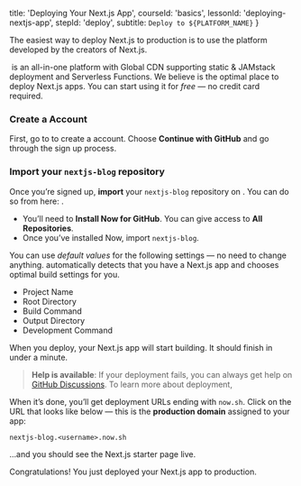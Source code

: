 
  title: 'Deploying Your Next.js App',
  courseId: 'basics',
  lessonId: 'deploying-nextjs-app',
  stepId: 'deploy',
  subtitle: `Deploy to ${PLATFORM_NAME}`
}

The easiest way to deploy Next.js to production is to use the **<PlatformLink />** platform developed by the creators of Next.js.

&#8203;<PlataformText /> is an all-in-one platform with Global CDN supporting static & JAMstack deployment and Serverless Functions. We believe <PlataformText /> is the optimal place to deploy Next.js apps. You can start using it for _free_ — no credit card required.

### Create a <PlataformText /> Account

First, go to <PlatformLink href="/signup" /> to create a <PlataformText /> account. Choose **Continue with GitHub** and go through the sign up process.

### Import your `nextjs-blog` repository

Once you’re signed up, **import** your `nextjs-blog` repository on <PlataformText />. You can do so from here: <PlatformLink href="/import/git" />.

- You’ll need to **Install Now for GitHub**. You can give access to **All Repositories**.
- Once you’ve installed Now, import `nextjs-blog`.

You can use _default values_ for the following settings — no need to change anything. <PlataformText /> automatically detects that you have a Next.js app and chooses optimal build settings for you.

- Project Name
- Root Directory
- Build Command
- Output Directory
- Development Command

When you deploy, your Next.js app will start building. It should finish in under a minute.

> **Help is available**: If your deployment fails, you can always get help on [GitHub Discussions](https://github.com/zeit/next.js/discussions). To learn more about deployment,

When it’s done, you’ll get deployment URLs ending with `now.sh`. Click on the URL that looks like below — this is the **production domain** assigned to your app:

`nextjs-blog.<username>.now.sh`

…and you should see the Next.js starter page live.

Congratulations! You just deployed your Next.js app to production.

